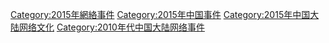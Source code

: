 {{year by category
|m=2
|c=0
|d=1
|y=5
|cat=中国大陆网络事件
|sortkey=中国大陆网络事件
|subP10年代中国大陆网络事件
| subcat = 2015年中国事件
}}

[[Category:2015年網絡事件|Category:2015年網絡事件]]
[[Category:2015年中国事件|Category:2015年中国事件]]
[[Category:2015年中国大陆网络文化|Category:2015年中国大陆网络文化]]
[[Category:2010年代中国大陆网络事件|Category:2010年代中国大陆网络事件]]